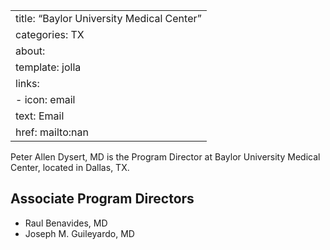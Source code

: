 
---
title: "Baylor University Medical Center"
categories: TX
about:
  template: jolla
  links:
    - icon: email
      text: Email
      href: mailto:nan
---

Peter Allen Dysert, MD is the Program Director at Baylor University Medical Center, located in Dallas, TX. 

## Associate Program Directors

- Raul Benavides, MD
- Joseph M. Guileyardo, MD
